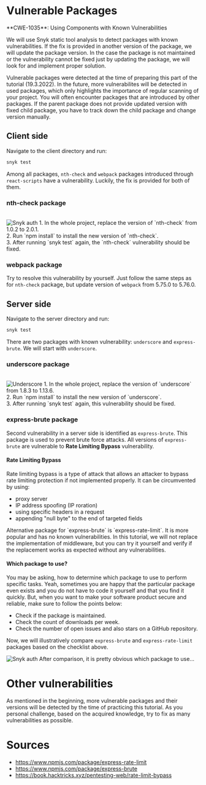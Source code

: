 
# Vulnerable Packages

<Callout type="warning" emoji="🔍">
  **CWE-1035**: Using Components with Known Vulnerabilities
</Callout>

We will use Snyk static tool analysis to detect packages with known vulnerabilities. If the fix is provided in another version
of the package, we will update the package version. In the case the package is not maintained or the vulnerability cannot be fixed just by updating the package, we will look for and implement proper solution.

<Callout type="info" emoji="ℹ️">
    Vulnerable packages were detected at the time of preparing this part of the tutorial (19.3.2022). In the future, more vulnerabilites will be
    detected in used packages, which only highlights the importance of regular scanning of your project.
</Callout>

<Callout emoji="💡">
    You will often encounter packages that are introduced by other packages. If the parent package does not provide
    updated version with fixed child package, you have to track down the child package and change version manually.
</Callout>

## Client side
Navigate to the client directory and run:
```bash copy
snyk test
```
Among all packages, `nth-check` and `webpack` packages introduced through `react-scripts` have a vulnerability.
Luckily, the fix is provided for both of them.

### nth-check package
<br />
<Image src="/a06/nth-check.png" alt="Snyk auth" width={1000} height={300}/>
<Callout emoji="💡">
    1. In the whole project, replace the version of `nth-check` from 1.0.2 to 2.0.1.<br/>
    2. Run `npm install` to install the new version of `nth-check`.<br/>
    3. After running `snyk test` again, the `nth-check` vulnerability should be fixed.
</Callout>

### webpack package

Try to resolve this vulnerability by yourself. Just follow the same steps as for `nth-check` package, but update version of `webpack` from 5.75.0 to 5.76.0.

## Server side
Navigate to the server directory and run:
```bash copy
snyk test
```
There are two packages with known vulnerability: `underscore` and `express-brute`.
We will start with `underscore`.

### underscore package
<br />
<Image src="/a06/underscore.png" alt="Underscore" width={1000} height={300}/>
<Callout emoji="💡">
    1. In the whole project, replace the version of `underscore` from 1.8.3 to 1.13.6.<br/>
    2. Run `npm install` to install the new version of `underscore`.<br/>
    3. After running `snyk test` again, this vulnerability should be fixed.
</Callout>

### express-brute package
Second vulnerability in a server side is identified as `express-brute`. This package is used to prevent brute force attacks.
All versions of `express-brute` are vulnerable to **Rate Limiting Bypass** vulnerability.

#### Rate Limiting Bypass
Rate limiting bypass is a type of attack that allows an attacker to bypass rate limiting protection if not implemented properly. It can be circumvented by using:
* proxy server
* IP address spoofing (IP roration)
* using specific headers in a request
* appending "null byte" to the end of targeted fields

<Callout emoji="💡">
    Alternative package for `express-brute` is `express-rate-limit`. It is more popular and has no known
    vulnerabilities.
    In this tutorial, we will not replace the implementation of middleware, but you can try it yourself and verify if
    the replacement works as expected without any vulnerabilities.
</Callout>

#### Which package to use?
You may be asking, how to determine which package to use to perform specific tasks. Yeah, sometimes you are happy that the particular package even exists and you do not have to code it yourself and that you find it quickly.
But, when you want to make your software product secure and reliable, make sure to follow the points below:

* Check if the package is maintained.
* Check the count of downloads per week.
* Check the number of open issues and also stars on a GitHub repository.

Now, we will illustratively compare `express-brute` and `express-rate-limit` packages based on the checklist above.

<Image src="/compare_packages.png" alt="Snyk auth" width={1000} height={300}/>

<Callout emoji="💡">
    After comparison, it is pretty obvious which package to use...
</Callout>

# Other vulnerabilities
As mentioned in the beginning, more vulnerable packages and their versions will be detected by the time of practicing this tutorial.
<Callout emoji="💡">
    As you personal challenge, based on the acquired knowledge, try to fix as many vulnerabilities as possible.
</Callout>

# Sources
* https://www.npmjs.com/package/express-rate-limit
* https://www.npmjs.com/package/express-brute
* https://book.hacktricks.xyz/pentesting-web/rate-limit-bypass
